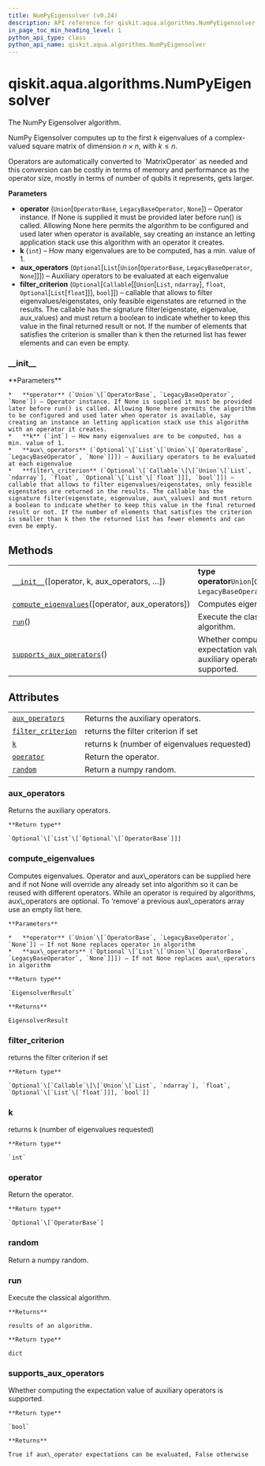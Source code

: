 ```yaml
---
title: NumPyEigensolver (v0.24)
description: API reference for qiskit.aqua.algorithms.NumPyEigensolver in qiskit v0.24
in_page_toc_min_heading_level: 1
python_api_type: class
python_api_name: qiskit.aqua.algorithms.NumPyEigensolver
---
```


<span id="qiskit-aqua-algorithms-numpyeigensolver" />

# qiskit.aqua.algorithms.NumPyEigensolver

<Class id="qiskit.aqua.algorithms.NumPyEigensolver" isDedicatedPage={true} github="https://github.com/qiskit-community/qiskit-aqua/tree/stable/0.8/qiskit/aqua/algorithms/eigen_solvers/numpy_eigen_solver.py" signature="NumPyEigensolver(operator=None, k=1, aux_operators=None, filter_criterion=None)" modifiers="class">
  The NumPy Eigensolver algorithm.

  NumPy Eigensolver computes up to the first $k$ eigenvalues of a complex-valued square matrix of dimension $n \times n$, with $k \leq n$.

  <Admonition title="Note" type="note">
    Operators are automatically converted to `MatrixOperator` as needed and this conversion can be costly in terms of memory and performance as the operator size, mostly in terms of number of qubits it represents, gets larger.
  </Admonition>

  **Parameters**

  *   **operator** (`Union`\[`OperatorBase`, `LegacyBaseOperator`, `None`]) – Operator instance. If None is supplied it must be provided later before run() is called. Allowing None here permits the algorithm to be configured and used later when operator is available, say creating an instance an letting application stack use this algorithm with an operator it creates.
  *   **k** (`int`) – How many eigenvalues are to be computed, has a min. value of 1.
  *   **aux\_operators** (`Optional`\[`List`\[`Union`\[`OperatorBase`, `LegacyBaseOperator`, `None`]]]) – Auxiliary operators to be evaluated at each eigenvalue
  *   **filter\_criterion** (`Optional`\[`Callable`\[\[`Union`\[`List`, `ndarray`], `float`, `Optional`\[`List`\[`float`]]], `bool`]]) – callable that allows to filter eigenvalues/eigenstates, only feasible eigenstates are returned in the results. The callable has the signature filter(eigenstate, eigenvalue, aux\_values) and must return a boolean to indicate whether to keep this value in the final returned result or not. If the number of elements that satisfies the criterion is smaller than k then the returned list has fewer elements and can even be empty.

  ### \_\_init\_\_

  <Function id="qiskit.aqua.algorithms.NumPyEigensolver.__init__" signature="__init__(operator=None, k=1, aux_operators=None, filter_criterion=None)">
    **Parameters**

    *   **operator** (`Union`\[`OperatorBase`, `LegacyBaseOperator`, `None`]) – Operator instance. If None is supplied it must be provided later before run() is called. Allowing None here permits the algorithm to be configured and used later when operator is available, say creating an instance an letting application stack use this algorithm with an operator it creates.
    *   **k** (`int`) – How many eigenvalues are to be computed, has a min. value of 1.
    *   **aux\_operators** (`Optional`\[`List`\[`Union`\[`OperatorBase`, `LegacyBaseOperator`, `None`]]]) – Auxiliary operators to be evaluated at each eigenvalue
    *   **filter\_criterion** (`Optional`\[`Callable`\[\[`Union`\[`List`, `ndarray`], `float`, `Optional`\[`List`\[`float`]]], `bool`]]) – callable that allows to filter eigenvalues/eigenstates, only feasible eigenstates are returned in the results. The callable has the signature filter(eigenstate, eigenvalue, aux\_values) and must return a boolean to indicate whether to keep this value in the final returned result or not. If the number of elements that satisfies the criterion is smaller than k then the returned list has fewer elements and can even be empty.
  </Function>

  ## Methods

  |                                                                                                                                                                                  |                                                                              |
  | -------------------------------------------------------------------------------------------------------------------------------------------------------------------------------- | ---------------------------------------------------------------------------- |
  | [`__init__`](#qiskit.aqua.algorithms.NumPyEigensolver.__init__ "qiskit.aqua.algorithms.NumPyEigensolver.__init__")(\[operator, k, aux\_operators, …])                            | **type operator**`Union`\[`OperatorBase`, `LegacyBaseOperator`, `None`]      |
  | [`compute_eigenvalues`](#qiskit.aqua.algorithms.NumPyEigensolver.compute_eigenvalues "qiskit.aqua.algorithms.NumPyEigensolver.compute_eigenvalues")(\[operator, aux\_operators]) | Computes eigenvalues.                                                        |
  | [`run`](#qiskit.aqua.algorithms.NumPyEigensolver.run "qiskit.aqua.algorithms.NumPyEigensolver.run")()                                                                            | Execute the classical algorithm.                                             |
  | [`supports_aux_operators`](#qiskit.aqua.algorithms.NumPyEigensolver.supports_aux_operators "qiskit.aqua.algorithms.NumPyEigensolver.supports_aux_operators")()                   | Whether computing the expectation value of auxiliary operators is supported. |

  ## Attributes

  |                                                                                                                                            |                                             |
  | ------------------------------------------------------------------------------------------------------------------------------------------ | ------------------------------------------- |
  | [`aux_operators`](#qiskit.aqua.algorithms.NumPyEigensolver.aux_operators "qiskit.aqua.algorithms.NumPyEigensolver.aux_operators")          | Returns the auxiliary operators.            |
  | [`filter_criterion`](#qiskit.aqua.algorithms.NumPyEigensolver.filter_criterion "qiskit.aqua.algorithms.NumPyEigensolver.filter_criterion") | returns the filter criterion if set         |
  | [`k`](#qiskit.aqua.algorithms.NumPyEigensolver.k "qiskit.aqua.algorithms.NumPyEigensolver.k")                                              | returns k (number of eigenvalues requested) |
  | [`operator`](#qiskit.aqua.algorithms.NumPyEigensolver.operator "qiskit.aqua.algorithms.NumPyEigensolver.operator")                         | Return the operator.                        |
  | [`random`](#qiskit.aqua.algorithms.NumPyEigensolver.random "qiskit.aqua.algorithms.NumPyEigensolver.random")                               | Return a numpy random.                      |

  ### aux\_operators

  <Attribute id="qiskit.aqua.algorithms.NumPyEigensolver.aux_operators">
    Returns the auxiliary operators.

    **Return type**

    `Optional`\[`List`\[`Optional`\[`OperatorBase`]]]
  </Attribute>

  ### compute\_eigenvalues

  <Function id="qiskit.aqua.algorithms.NumPyEigensolver.compute_eigenvalues" signature="compute_eigenvalues(operator=None, aux_operators=None)">
    Computes eigenvalues. Operator and aux\_operators can be supplied here and if not None will override any already set into algorithm so it can be reused with different operators. While an operator is required by algorithms, aux\_operators are optional. To ‘remove’ a previous aux\_operators array use an empty list here.

    **Parameters**

    *   **operator** (`Union`\[`OperatorBase`, `LegacyBaseOperator`, `None`]) – If not None replaces operator in algorithm
    *   **aux\_operators** (`Optional`\[`List`\[`Union`\[`OperatorBase`, `LegacyBaseOperator`, `None`]]]) – If not None replaces aux\_operators in algorithm

    **Return type**

    `EigensolverResult`

    **Returns**

    EigensolverResult
  </Function>

  ### filter\_criterion

  <Attribute id="qiskit.aqua.algorithms.NumPyEigensolver.filter_criterion">
    returns the filter criterion if set

    **Return type**

    `Optional`\[`Callable`\[\[`Union`\[`List`, `ndarray`], `float`, `Optional`\[`List`\[`float`]]], `bool`]]
  </Attribute>

  ### k

  <Attribute id="qiskit.aqua.algorithms.NumPyEigensolver.k">
    returns k (number of eigenvalues requested)

    **Return type**

    `int`
  </Attribute>

  ### operator

  <Attribute id="qiskit.aqua.algorithms.NumPyEigensolver.operator">
    Return the operator.

    **Return type**

    `Optional`\[`OperatorBase`]
  </Attribute>

  ### random

  <Attribute id="qiskit.aqua.algorithms.NumPyEigensolver.random">
    Return a numpy random.
  </Attribute>

  ### run

  <Function id="qiskit.aqua.algorithms.NumPyEigensolver.run" signature="run()">
    Execute the classical algorithm.

    **Returns**

    results of an algorithm.

    **Return type**

    dict
  </Function>

  ### supports\_aux\_operators

  <Function id="qiskit.aqua.algorithms.NumPyEigensolver.supports_aux_operators" signature="supports_aux_operators()" modifiers="classmethod">
    Whether computing the expectation value of auxiliary operators is supported.

    **Return type**

    `bool`

    **Returns**

    True if aux\_operator expectations can be evaluated, False otherwise
  </Function>
</Class>

